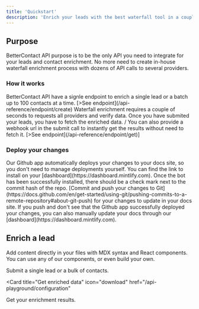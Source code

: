 ```yaml
---
title: 'Quickstart'
description: 'Enrich your leads with the best waterfall tool in a couple of minutes !'
---
```


## Purpose

BetterContact API purpose is to be the only API you need to integrate for your leads and contact enrichment. No more need to create in-house waterfall enrichment process with dozens of API calls to several providers.

### How it works

<AccordionGroup>
  <Accordion icon="upload" title="Submit your lead(s) to enrich">
    BetterContact API have a signle endpoint to enrich a single lead or a batch up to 100 contacts at a time.
    [>See endpoint](/api-reference/endpoint/create)
  </Accordion>
  <Accordion icon="download" title="Fetch results">
    Waterfall enrichment requires a couple of seconds to requests all providers and verify data. Once you have submited your leads, you have to fetch the enriched data. /
    You can also provide a webhook url in the submit call to instantly get the results without need to fetch it.
    [>See endpoint](/api-reference/endpoint/get)]
  </Accordion>
</AccordionGroup>

### Deploy your changes

<AccordionGroup>

<Accordion icon="message-bot" title="Install our Github app">
  Our Github app automatically deploys your changes to your docs site, so you
  don't need to manage deployments yourself. You can find the link to install on
  your [dashboard](https://dashboard.mintlify.com). Once the bot has been
  successfully installed, there should be a check mark next to the commit hash
  of the repo.
</Accordion>
<Accordion icon="rocket" title="Push your changes">
  [Commit and push your changes to
  Git](https://docs.github.com/en/get-started/using-git/pushing-commits-to-a-remote-repository#about-git-push)
  for your changes to update in your docs site. If you push and don't see that
  the Github app successfully deployed your changes, you can also manually
  update your docs through our [dashboard](https://dashboard.mintlify.com).
</Accordion>

</AccordionGroup>

## Enrich a lead

Add content directly in your files with MDX syntax and React components. You can use any of our components, or even build your own.

<CardGroup>

<Card title="Submit your leads" icon="upload" href="/settings/global">
  Submit a single lead or a bulk of contacts.
</Card>

<Card
  title="Get enriched data"
  icon="download"
  href="/api-playground/configuration"
>
  Get your enrichment results.
</Card>



</CardGroup>
